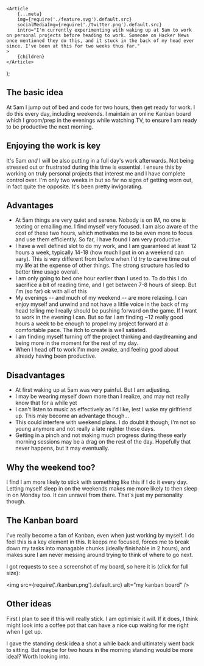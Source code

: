 
	<Article
		{...meta}
		img={require('./feature.svg').default.src}
		socialMediaImg={require('./twitter.png').default.src}
		intro="I'm currently experimenting with waking up at 5am to work on personal projects before heading to work. Someone on Hacker News once mentioned they do this, and it stuck in the back of my head ever since. I've been at this for two weeks thus far."
	>
		{children}
	</Article>
);

## The basic idea

At 5am I jump out of bed and code for two hours, then get ready for work. I do this every day, including weekends. I maintain an online Kanban board which I groom/prep in the evenings while watching TV, to ensure I am ready to be productive the next morning.

## Enjoying the work is key

It's 5am _and_ I will be also putting in a full day's work afterwards. Not being stressed out or frustrated during this time is essential. I ensure this by working on truly personal projects that interest me and I have complete control over. I'm only two weeks in but so far no signs of getting worn out, in fact quite the opposite. It's been pretty invigorating.

## Advantages

- At 5am things are very quiet and serene. Nobody is on IM, no one is texting or emailing me. I find myself very focused. I am also aware of the cost of these two hours, which motivates me to be even more to focus and use them efficiently. So far, I have found I am very productive.
- I have a well defined slot to do my work, and I am guaranteed at least 12 hours a week, typically 14-18 (how much I put in on a weekend can vary). This is very different from before when I'd try to carve time out of my life at the expense of other things. The strong structure has led to better time usage overall.
- I am only going to bed one hour earlier than I used to. To do this I do sacrifice a bit of reading time, and I get between 7-8 hours of sleep. But I'm (so far) ok with all of this
- My evenings -- and much of my weekend -- are more relaxing. I can enjoy myself and unwind and not have a little voice in the back of my head telling me I really should be pushing forward on the game. If I want to work in the evening I can. But so far I am finding ~12 really good hours a week to be enough to propel my project forward at a comfortable pace. The itch to create is well satiated.
- I am finding myself turning off the project thinking and daydreaming and being more in the moment for the rest of my day.
- When I head off to work I'm more awake, and feeling good about already having been productive.

## Disadvantages

- At first waking up at 5am was very painful. But I am adjusting.
- I may be wearing myself down more than I realize, and may not really know that for a while yet
- I can't listen to music as effectively as I'd like, lest I wake my girlfriend up. This may become an advantage though...
- This could interfere with weekend plans. I do doubt it though, I'm not so young anymore and not really a late nighter these days.
- Getting in a pinch and not making much progress during these early morning sessions may be a drag on the rest of the day. Hopefully that never happens, but it may eventually.

## Why the weekend too?

I find I am more likely to stick with something like this if I do it every day. Letting myself sleep in on the weekends makes me more likely to then sleep in on Monday too. It can unravel from there. That's just my personality though.

## The Kanban board

I've really become a fan of Kanban, even when just working by myself. I do feel this is a key element in this. It keeps me focused, forces me to break down my tasks into managable chunks (ideally finishable in 2 hours), and makes sure I am never messing around trying to think of where to go next.

I got requests to see a screenshot of my board, so here it is (click for full size):

<img src={require('./kanban.png').default.src} alt="my kanban board" />

## Other ideas

First I plan to see if this will really stick. I am optimisic it will. If it does, I think might look into a coffee pot that can have a nice cup waiting for me right when I get up.

I gave the standing desk idea a shot a while back and ultimately went back to sitting. But maybe for two hours in the morning standing would be more ideal? Worth looking into.
